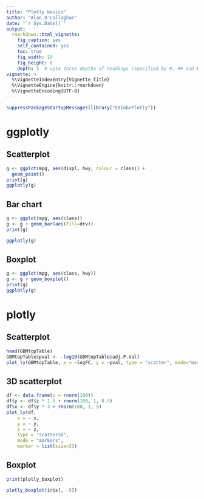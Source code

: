 ```yaml
---
title: "Plotly basics"
author: "Alan O'Callaghan"
date: "`r Sys.Date()`"
output:
  rmarkdown::html_vignette:
    fig_caption: yes
    self_contained: yes
    toc: true
    fig_width: 10
    fig_height: 6
    depth: 3  # upto three depths of headings (specified by #, ## and ###)  
vignette: >
  %\VignetteIndexEntry{Vignette Title}
  %\VignetteEngine{knitr::rmarkdown}
  %\VignetteEncoding{UTF-8}
---
```


```r
suppressPackageStartupMessages(library("EdinbrPlotly"))
```

# ggplotly

## Scatterplot
```r
g <- ggplot(mpg, aes(displ, hwy, colour = class)) + 
  geom_point()
print(g)
ggplotly(g)
```


## Bar chart
```r
g <- ggplot(mpg, aes(class))
g <- g + geom_bar(aes(fill=drv))
print(g)

ggplotly(g)
```

## Boxplot
```r
g <- ggplot(mpg, aes(class, hwy))
g <- g + geom_boxplot()
print(g)
ggplotly(g)
```


# plotly

## Scatterplot
```r
head(GBMtopTable)
GBMtopTable$pval <- -log10(GBMtopTable$adj.P.Val)
plot_ly(GBMtopTable, x = ~logFC, y = ~pval, type = "scatter", mode="markers")
```

## 3D scatterplot 
```r
df <- data.frame(z = rnorm(100))
df$y <- df$z * 1.5 + rnorm(100, 1, 0.5)
df$x <- df$y * 3 + rnorm(100, 1, 5)
plot_ly(df, 
    x = ~ x, 
    y = ~ y, 
    z = ~ z, 
    type = "scatter3d", 
    mode = "markers", 
    marker = list(size=2))
```



## Boxplot

```r
print(plotly_boxplot)

plotly_boxplot(iris[, -5])
```


